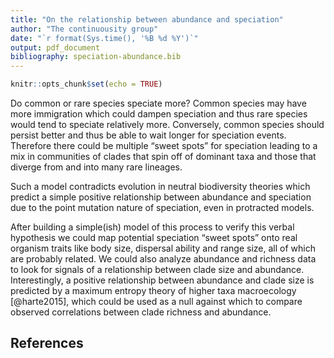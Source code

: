 ```yaml
---
title: "On the relationship between abundance and speciation"
author: "The continuousity group"
date: "`r format(Sys.time(), '%B %d %Y')`"
output: pdf_document
bibliography: speciation-abundance.bib
---
```


```r
knitr::opts_chunk$set(echo = TRUE)
```

Do common or rare species speciate more?  Common species may have more immigration which could dampen speciation and thus rare species would tend to speciate relatively more.  Conversely, common species should persist better and thus be able to wait longer for speciation events.  Therefore there could be multiple "sweet spots" for speciation leading to a mix in communities of clades that spin off of dominant taxa and those that diverge from and into many rare lineages.

Such a model contradicts evolution in neutral biodiversity theories which predict a simple positive relationship between abundance and speciation due to the point mutation nature of speciation, even in protracted models.

After building a simple(ish) model of this process to verify this verbal hypothesis we could map potential speciation "sweet spots" onto real organism traits like body size, dispersal ability and range size, all of which are probably related. We could also analyze abundance and richness data to look for signals of a relationship between clade size and abundance.  Interestingly, a positive relationship between abundance and clade size is predicted by a maximum entropy theory of higher taxa macroecology [@harte2015], which could be used as a null against which to compare observed correlations between clade richness and abundance.

## References

